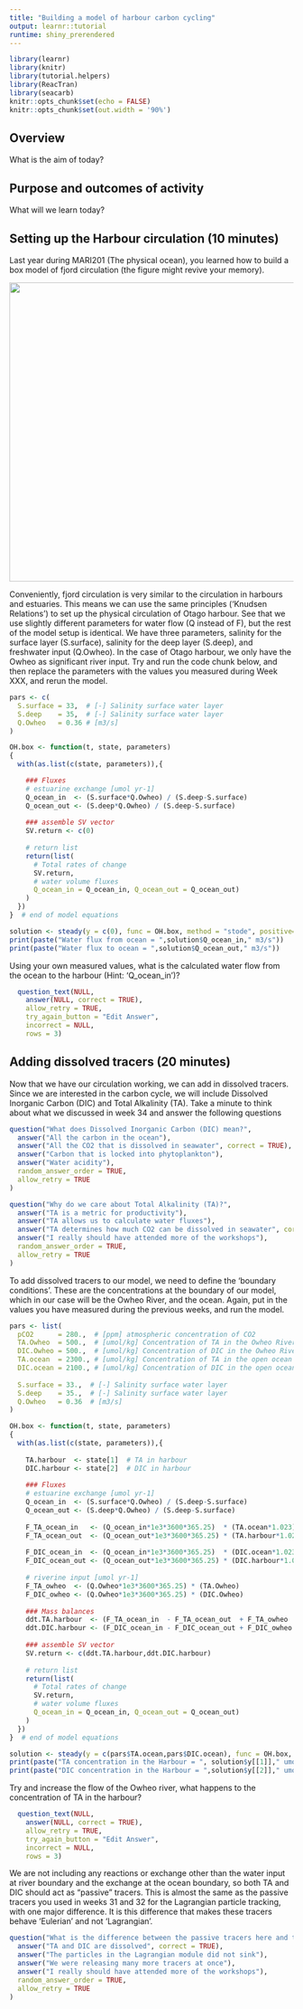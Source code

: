 ```yaml
---
title: "Building a model of harbour carbon cycling"
output: learnr::tutorial
runtime: shiny_prerendered
---
```


```r
library(learnr)
library(knitr)
library(tutorial.helpers)
library(ReacTran)
library(seacarb)
knitr::opts_chunk$set(echo = FALSE)
knitr::opts_chunk$set(out.width = '90%') 
```

## Overview

What is the aim of today?

## Purpose and outcomes of activity

What will we learn today?

## Setting up the Harbour circulation (10 minutes)

Last year during MARI201 (The physical ocean), you learned how to build a box model of fjord circulation (the figure might revive your memory).

![](images/FjordCirculation.png){width=14cm}

Conveniently, fjord circulation is very similar to the circulation in harbours and estuaries. This means we can use the same principles ('Knudsen Relations') to set up the physical circulation of Otago harbour. See that we use slightly different parameters for water flow (Q instead of F), but the rest of the model setup is identical. We have three parameters, salinity for the surface layer (S.surface), salinity for the deep layer (S.deep), and freshwater input (Q.Owheo). In the case of Otago harbour, we only have the Owheo as significant river input. Try and run the code chunk below, and then replace the parameters with the values you measured during Week XXX, and rerun the model.

```r

pars <- c(
  S.surface = 33,  # [-] Salinity surface water layer
  S.deep    = 35,  # [-] Salinity surface water layer
  Q.Owheo   = 0.36 # [m3/s]
)

OH.box <- function(t, state, parameters)
{
  with(as.list(c(state, parameters)),{

    ### Fluxes
    # estuarine exchange [umol yr-1]
    Q_ocean_in  <- (S.surface*Q.Owheo) / (S.deep-S.surface)
    Q_ocean_out <- (S.deep*Q.Owheo) / (S.deep-S.surface)
    
    ### assemble SV vector
    SV.return <- c(0) 
    
    # return list
    return(list(
      # Total rates of change
      SV.return, 
      # water volume fluxes
      Q_ocean_in = Q_ocean_in, Q_ocean_out = Q_ocean_out)
    )
  })
}  # end of model equations

solution <- steady(y = c(0), func = OH.box, method = "stode", positive=T, parms = pars)
print(paste("Water flux from ocean = ",solution$Q_ocean_in," m3/s"))
print(paste("Water flux to ocean = ",solution$Q_ocean_out," m3/s"))
```

Using your own measured values, what is the calculated water flow from the ocean to the harbour (Hint: 'Q_ocean_in')?

```r
  question_text(NULL,
    answer(NULL, correct = TRUE),
    allow_retry = TRUE,
    try_again_button = "Edit Answer",
    incorrect = NULL,
    rows = 3)
```

## Adding dissolved tracers (20 minutes)

Now that we have our circulation working, we can add in dissolved tracers. Since we are interested in the carbon cycle, we will include Dissolved Inorganic Carbon (DIC) and Total Alkalinity (TA). Take a minute to think about what we discussed in week 34 and answer the following questions 

```r
question("What does Dissolved Inorganic Carbon (DIC) mean?",
  answer("All the carbon in the ocean"),
  answer("All the CO2 that is dissolved in seawater", correct = TRUE),
  answer("Carbon that is locked into phytoplankton"),
  answer("Water acidity"),
  random_answer_order = TRUE,
  allow_retry = TRUE
)
```

```r
question("Why do we care about Total Alkalinity (TA)?",
  answer("TA is a metric for productivity"),
  answer("TA allows us to calculate water fluxes"),
  answer("TA determines how much CO2 can be dissolved in seawater", correct = TRUE),
  answer("I really should have attended more of the workshops"),
  random_answer_order = TRUE,
  allow_retry = TRUE
)
```

To add dissolved tracers to our model, we need to define the 'boundary conditions'. These are the concentrations at the boundary of our model, which in our case will be the Owheo River, and the ocean. Again, put in the values you have measured during the previous weeks, and run the model.

```r
pars <- list(
  pCO2      = 280.,  # [ppm] atmospheric concentration of CO2
  TA.Owheo  = 500.,  # [umol/kg] Concentration of TA in the Owheo River
  DIC.Owheo = 500.,  # [umol/kg] Concentration of DIC in the Owheo River
  TA.ocean  = 2300., # [umol/kg] Concentration of TA in the open ocean
  DIC.ocean = 2100., # [umol/kg] Concentration of DIC in the open ocean
  
  S.surface = 33.,  # [-] Salinity surface water layer
  S.deep    = 35.,  # [-] Salinity surface water layer
  Q.Owheo   = 0.36  # [m3/s]
)

OH.box <- function(t, state, parameters)
{
  with(as.list(c(state, parameters)),{
    
    TA.harbour  <- state[1]  # TA in harbour
    DIC.harbour <- state[2]  # DIC in harbour
    
    ### Fluxes
    # estuarine exchange [umol yr-1]
    Q_ocean_in  <- (S.surface*Q.Owheo) / (S.deep-S.surface)
    Q_ocean_out <- (S.deep*Q.Owheo) / (S.deep-S.surface)
    
    F_TA_ocean_in   <- (Q_ocean_in*1e3*3600*365.25)  * (TA.ocean*1.023)
    F_TA_ocean_out  <- (Q_ocean_out*1e3*3600*365.25) * (TA.harbour*1.023)
    
    F_DIC_ocean_in  <- (Q_ocean_in*1e3*3600*365.25)  * (DIC.ocean*1.023)
    F_DIC_ocean_out <- (Q_ocean_out*1e3*3600*365.25) * (DIC.harbour*1.023)
    
    # riverine input [umol yr-1]
    F_TA_owheo  <- (Q.Owheo*1e3*3600*365.25) * (TA.Owheo)
    F_DIC_owheo <- (Q.Owheo*1e3*3600*365.25) * (DIC.Owheo)
    
    ### Mass balances 
    ddt.TA.harbour  <- (F_TA_ocean_in  - F_TA_ocean_out  + F_TA_owheo  )/(0.194*1e12/1.023)
    ddt.DIC.harbour <- (F_DIC_ocean_in - F_DIC_ocean_out + F_DIC_owheo )/(0.194*1e12/1.023)
    
    ### assemble SV vector
    SV.return <- c(ddt.TA.harbour,ddt.DIC.harbour) 
    
    # return list
    return(list(
      # Total rates of change
      SV.return, 
      # water volume fluxes
      Q_ocean_in = Q_ocean_in, Q_ocean_out = Q_ocean_out)
    )
  })
}  # end of model equations

solution <- steady(y = c(pars$TA.ocean,pars$DIC.ocean), func = OH.box, method = "stode", positive=T, parms = pars)
print(paste("TA concentration in the Harbour = ", solution$y[[1]]," umol/kg"))
print(paste("DIC concentration in the Harbour = ",solution$y[[2]]," umol/kg"))
```

Try and increase the flow of the Owheo river, what happens to the concentration of TA in the harbour?

```r
  question_text(NULL,
    answer(NULL, correct = TRUE),
    allow_retry = TRUE,
    try_again_button = "Edit Answer",
    incorrect = NULL,
    rows = 3)
```

We are not including any reactions or exchange other than the water input at river boundary and the exchange at the ocean boundary, so both TA and DIC should act as "passive" tracers. This is almost the same as the passive tracers you used in weeks 31 and 32 for the Lagrangian particle tracking, with one major difference. It is this difference that makes these tracers behave 'Eulerian' and not 'Lagrangian'.

```r
question("What is the difference between the passive tracers here and the ones used during the Lagrangian particle tracking?",
  answer("TA and DIC are dissolved", correct = TRUE),
  answer("The particles in the Lagrangian module did not sink"),
  answer("We were releasing many more tracers at once"),
  answer("I really should have attended more of the workshops"),
  random_answer_order = TRUE,
  allow_retry = TRUE
)
```

